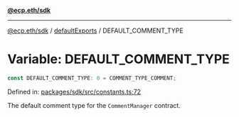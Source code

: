 [**@ecp.eth/sdk**](../../index.mdx)

***

[@ecp.eth/sdk](/sdk-reference/index.mdx) / [defaultExports](/sdk-reference/defaultExports/index.mdx) / DEFAULT\_COMMENT\_TYPE

# Variable: DEFAULT\_COMMENT\_TYPE

```ts
const DEFAULT_COMMENT_TYPE: 0 = COMMENT_TYPE_COMMENT;
```

Defined in: [packages/sdk/src/constants.ts:72](https://github.com/ecp-eth/comments-monorepo/blob/main/packages/sdk/src/constants.ts#L72)

The default comment type for the `CommentManager` contract.
